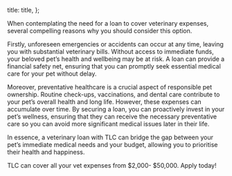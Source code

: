 

  title: title,
};


When contemplating the need for a loan to cover veterinary expenses, several compelling reasons why you should consider this option.

Firstly, unforeseen emergencies or accidents can occur at any time, leaving you with substantial veterinary bills. Without access to immediate funds, your beloved pet’s health and wellbeing may be at risk. A loan can provide a financial safety net, ensuring that you can promptly seek essential medical care for your pet without delay.

Moreover, preventative healthcare is a crucial aspect of responsible pet ownership. Routine check-ups, vaccinations, and dental care contribute to your pet’s overall health and long life. However, these expenses can accumulate over time. By securing a loan, you can proactively invest in your pet’s wellness, ensuring that they can receive the necessary preventative care so you can avoid more significant medical issues later in their life.

In essence, a veterinary loan with TLC can bridge the gap between your pet’s immediate medical needs and your budget, allowing you to prioritise their health and happiness.

TLC can cover all your vet expenses from $2,000- $50,000. Apply today!
